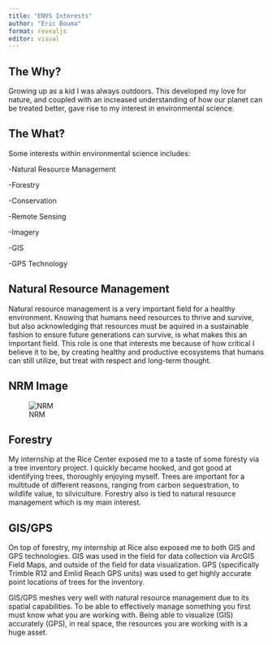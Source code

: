 ```yaml
---
title: "ENVS Interests"
author: "Eric Bouma"
format: revealjs
editor: visual
---
```


## **The Why?**




Growing up as a kid I was always outdoors. This developed my love for nature, and coupled with an increased understanding of how our planet can be treated better, gave rise to my interest in environmental science.

## **The What?**

Some interests within environmental science includes:

-Natural Resource Management

-Forestry

-Conservation

-Remote Sensing

-Imagery

-GIS

-GPS Technology

## **Natural Resource Management**

Natural resource management is a very important field for a healthy environment. Knowing that humans need resources to thrive and survive, but also acknowledging that resources must be aquired in a sustainable fashion to ensure future generations can survive, is what makes this an important field. This role is one that interests me because of how critical I believe it to be, by creating healthy and productive ecosystems that humans can still utilize, but treat with respect and long-term thought.

## **NRM Image**

![NRM](https://blog.economie-numerique.net/wp-content/uploads/2023/09/S411442597_g.jpg)

## **Forestry**

My internship at the Rice Center exposed me to a taste of some foresty via a tree inventory project. I quickly became hooked, and got good at identifying trees, thoroughly enjoying myself. Trees are important for a multitude of different reasons, ranging from carbon sequestration, to wildlife value, to silviculture. Forestry also is tied to natural resource management which is my main interest.

## **GIS/GPS**

On top of forestry, my internship at Rice also exposed me to both GIS and GPS technologies. GIS was used in the field for data collection via ArcGIS Field Maps, and outside of the field for data visualization. GPS (specifically Trimble R12 and Emlid Reach GPS units) was used to get highly accurate point locations of trees for the inventory.

GIS/GPS meshes very well with natural resource management due to its spatial capabilities. To be able to effectively manage something you first must know what you are working with. Being able to visualize (GIS) accurately (GPS), in real space, the resources you are working with is a huge asset.

